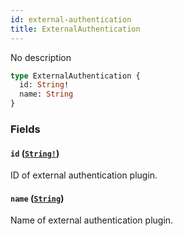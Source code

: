 ```yaml
---
id: external-authentication
title: ExternalAuthentication
---
```


No description

```graphql
type ExternalAuthentication {
  id: String!
  name: String
}
```

### Fields

#### `id` ([`String!`](/developer/api-reference/scalars/string.mdx))

ID of external authentication plugin.

#### `name` ([`String`](/developer/api-reference/scalars/string.mdx))

Name of external authentication plugin.

